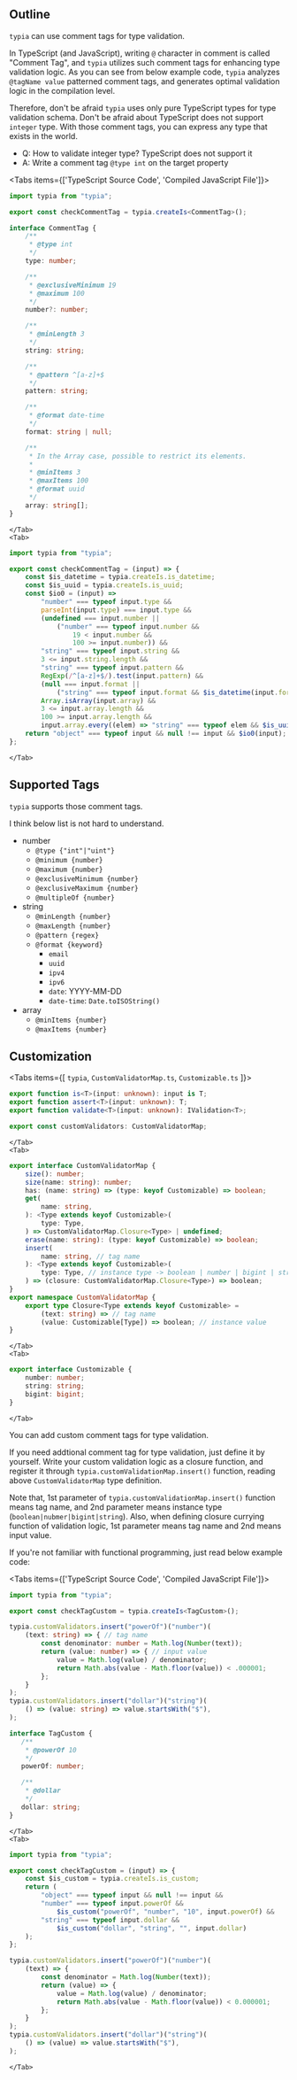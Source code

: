
## Outline
`typia` can use comment tags for type validation.

In TypeScript (and JavaScript), writing `@` character in comment is called "Comment Tag", and `typia` utilizes such comment tags for enhancing type validation logic. As you can see from below example code, `typia` analyzes `@tagName value` patterned comment tags, and generates optimal validation logic in the compilation level.

Therefore, don't be afraid `typia` uses only pure TypeScript types for type validation schema. Don't be afraid about TypeScript does not support `integer` type. With those comment tags, you can express any type that exists in the world.

  - Q: How to validate integer type? TypeScript does not support it
  - A: Write a comment tag `@type int` on the target property

<Tabs items={['TypeScript Source Code', 'Compiled JavaScript File']}>
    <Tab>
```typescript filename="examples/src/is-comment-tags.ts" showLineNumbers {3}
import typia from "typia";

export const checkCommentTag = typia.createIs<CommentTag>();

interface CommentTag {
    /**
     * @type int
     */
    type: number;

    /**
     * @exclusiveMinimum 19
     * @maximum 100
     */
    number?: number;

    /**
     * @minLength 3
     */
    string: string;

    /**
     * @pattern ^[a-z]+$
     */
    pattern: string;

    /**
     * @format date-time
     */
    format: string | null;

    /**
     * In the Array case, possible to restrict its elements.
     *
     * @minItems 3
     * @maxItems 100
     * @format uuid
     */
    array: string[];
}
```
    </Tab>
    <Tab>
```javascript filename="examples/bin/is-comment-tags.js" showLineNumbers {3-24}
import typia from "typia";

export const checkCommentTag = (input) => {
    const $is_datetime = typia.createIs.is_datetime;
    const $is_uuid = typia.createIs.is_uuid;
    const $io0 = (input) =>
        "number" === typeof input.type &&
        parseInt(input.type) === input.type &&
        (undefined === input.number ||
            ("number" === typeof input.number &&
                19 < input.number &&
                100 >= input.number)) &&
        "string" === typeof input.string &&
        3 <= input.string.length &&
        "string" === typeof input.pattern &&
        RegExp(/^[a-z]+$/).test(input.pattern) &&
        (null === input.format ||
            ("string" === typeof input.format && $is_datetime(input.format))) &&
        Array.isArray(input.array) &&
        3 <= input.array.length &&
        100 >= input.array.length &&
        input.array.every((elem) => "string" === typeof elem && $is_uuid(elem));
    return "object" === typeof input && null !== input && $io0(input);
};
```
    </Tab>
</Tabs>




## Supported Tags
`typia` supports those comment tags.

I think below list is not hard to understand.

  - number
    - `@type {"int"|"uint"}`
    - `@minimum {number}`
    - `@maximum {number}`
    - `@exclusiveMinimum {number}`
    - `@exclusiveMaximum {number}`
    - `@multipleOf {number}`
  - string
    - `@minLength {number}`
    - `@maxLength {number}`
    - `@pattern {regex}`
    - `@format {keyword}`
      - `email`
      - `uuid`
      - `ipv4`
      - `ipv6`
      - `date`: YYYY-MM-DD
      - `date-time`: `Date.toISOString()`
  - array
    - `@minItems {number}`
    - `@maxItems {number}`




## Customization
<Tabs items={[
    <code>typia</code>, 
    <code>CustomValidatorMap.ts</code>, 
    <code>Customizable.ts</code>
]}>
    <Tab>
```typescript
export function is<T>(input: unknown): input is T;
export function assert<T>(input: unknown): T;
export function validate<T>(input: unknown): IValidation<T>;

export const customValidators: CustomValidatorMap;
```
    </Tab>
    <Tab>
```typescript
export interface CustomValidatorMap {
    size(): number;
    size(name: string): number;
    has: (name: string) => (type: keyof Customizable) => boolean;
    get(
        name: string,
    ): <Type extends keyof Customizable>(
        type: Type,
    ) => CustomValidatorMap.Closure<Type> | undefined;
    erase(name: string): (type: keyof Customizable) => boolean;
    insert(
        name: string, // tag name
    ): <Type extends keyof Customizable>(
        type: Type, // instance type -> boolean | number | bigint | string
    ) => (closure: CustomValidatorMap.Closure<Type>) => boolean;
}
export namespace CustomValidatorMap {
    export type Closure<Type extends keyof Customizable> = 
        (text: string) => // tag name
        (value: Customizable[Type]) => boolean; // instance value
}
```
    </Tab>
    <Tab>
```typescript
export interface Customizable {
    number: number;
    string: string;
    bigint: bigint;
}
```
    </Tab>
</Tabs>

You can add custom comment tags for type validation.

If you need addtional comment tag for type validation, just define it by yourself. Write your custom validation logic as a closure function, and register it through `typia.customValidationMap.insert()` function, reading above `CustomValidatorMap` type definition.

Note that, 1st parameter of `typia.customValidationMap.insert()` function means tag name, and 2nd parameter means instance type (`boolean|nubmer|bigint|string`). Also, when defining closure currying function of validation logic, 1st parameter means tag name and 2nd means input value.

If you're not familiar with functional programming, just read below example code:  

<Tabs items={['TypeScript Source Code', 'Compiled JavaScript File']}>
    <Tab>
```typescript filename="examples/src/is-customization.ts" showLineNumbers {3}
import typia from "typia";

export const checkTagCustom = typia.createIs<TagCustom>();

typia.customValidators.insert("powerOf")("number")(
    (text: string) => { // tag name
        const denominator: number = Math.log(Number(text));
        return (value: number) => { // input value
            value = Math.log(value) / denominator;
            return Math.abs(value - Math.floor(value)) < .000001;
        };
    }
);
typia.customValidators.insert("dollar")("string")(
    () => (value: string) => value.startsWith("$"),
);

interface TagCustom {
   /**
    * @powerOf 10
    */
   powerOf: number;

   /**
    * @dollar
    */
   dollar: string;
}
```
    </Tab>
    <Tab>
```javascript filename="examples/bin/is-customization.js" showLineNumbers {3-12}
import typia from "typia";

export const checkTagCustom = (input) => {
    const $is_custom = typia.createIs.is_custom;
    return (
        "object" === typeof input && null !== input &&
        "number" === typeof input.powerOf &&
            $is_custom("powerOf", "number", "10", input.powerOf) &&
        "string" === typeof input.dollar &&
            $is_custom("dollar", "string", "", input.dollar)
    );
};

typia.customValidators.insert("powerOf")("number")(
    (text) => {
        const denominator = Math.log(Number(text));
        return (value) => {
            value = Math.log(value) / denominator;
            return Math.abs(value - Math.floor(value)) < 0.000001;
        };
    }
);
typia.customValidators.insert("dollar")("string")(
    () => (value) => value.startsWith("$"),
);
```
    </Tab>
</Tabs>
